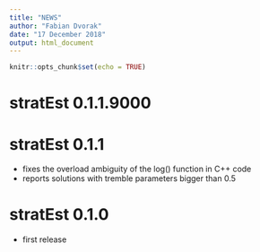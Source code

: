 ```yaml
---
title: "NEWS"
author: "Fabian Dvorak"
date: "17 December 2018"
output: html_document
---
```


```r
knitr::opts_chunk$set(echo = TRUE)
```

# stratEst 0.1.1.9000


# stratEst 0.1.1

* fixes the overload ambiguity of the log() function in C++ code
* reports solutions with tremble parameters bigger than 0.5

# stratEst 0.1.0

* first release
